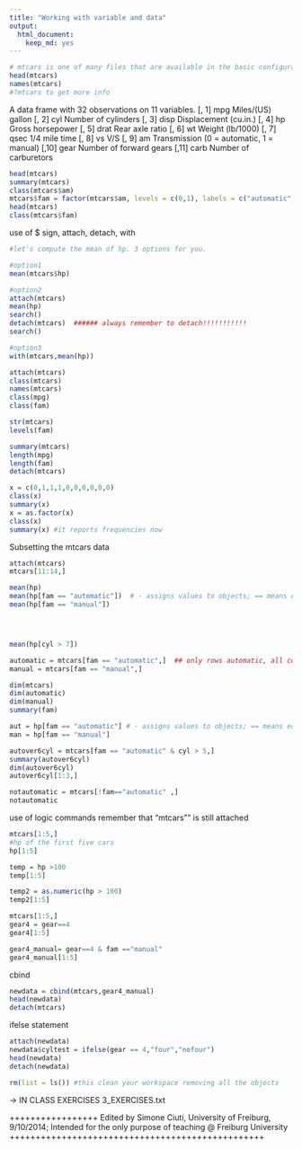 ```yaml
---
title: "Working with variable and data"
output: 
  html_document: 
    keep_md: yes
---
```


```r
# mtcars is one of many files that are available in the basic configuration of R
head(mtcars)
names(mtcars)
#?mtcars to get more info
```

A data frame with 32 observations on 11 variables.
[, 1]   mpg	 Miles/(US) gallon
[, 2]	 cyl	 Number of cylinders
[, 3]	 disp	 Displacement (cu.in.)
[, 4]	 hp	 Gross horsepower
[, 5]	 drat	 Rear axle ratio
[, 6]	 wt	 Weight (lb/1000)
[, 7]	 qsec	 1/4 mile time
[, 8]	 vs	 V/S
[, 9]	 am	 Transmission (0 = automatic, 1 = manual)
[,10]	 gear	 Number of forward gears
[,11]	 carb	 Number of carburetors

```r
head(mtcars)
summary(mtcars)
class(mtcars$am)
mtcars$fam = factor(mtcars$am, levels = c(0,1), labels = c("automatic","manual")) #let's create a new column fam, where we store am as factor
head(mtcars)
class(mtcars$fam)

```


use of $ sign, attach, detach, with
```r
#let's compute the mean of hp. 3 options for you.

#option1
mean(mtcars$hp) 

#option2
attach(mtcars)
mean(hp)
search()
detach(mtcars)  ###### always remember to detach!!!!!!!!!!!
search()

#option3
with(mtcars,mean(hp))


```


```r
attach(mtcars)
class(mtcars)
names(mtcars)
class(mpg)
class(fam)

str(mtcars)
levels(fam)

summary(mtcars)
length(mpg)
length(fam)
detach(mtcars)
```

```r
x = c(0,1,1,1,0,0,0,0,0,0)
class(x)
summary(x)
x = as.factor(x)
class(x)
summary(x) #it reports frequencies now
```


Subsetting the mtcars data

```r
attach(mtcars)
mtcars[11:14,]

mean(hp)
mean(hp[fam == "automatic"])  # - assigns values to objects; == means equality in mathematical sense 
mean(hp[fam == "manual"])




mean(hp[cyl > 7])

automatic = mtcars[fam == "automatic",]  ## only rows automatic, all columns
manual = mtcars[fam == "manual",]

dim(mtcars)
dim(automatic)
dim(manual)
summary(fam)
```


```r
aut = hp[fam == "automatic"] # - assigns values to objects; == means equality in mathematical sense 
man = hp[fam == "manual"]

autover6cyl = mtcars[fam == "automatic" & cyl > 5,]
summary(autover6cyl)
dim(autover6cyl)
autover6cyl[1:3,]

notautomatic = mtcars[!fam=="automatic" ,]
notautomatic
```

use of logic commands
remember that "mtcars"" is still attached

```r
mtcars[1:5,]
#hp of the first five cars
hp[1:5]

temp = hp >100
temp[1:5]

```

```r
temp2 = as.numeric(hp > 100)
temp2[1:5]
```


```r
mtcars[1:5,]
gear4 = gear==4
gear4[1:5]

gear4_manual= gear==4 & fam =="manual"
gear4_manual[1:5]
```

cbind

```r
newdata = cbind(mtcars,gear4_manual)
head(newdata)
detach(mtcars)
```


ifelse statement
```r
attach(newdata)
newdata$cyltest = ifelse(gear == 4,"four","nofour")
head(newdata)
detach(newdata)
```





```r
rm(list = ls()) #this clean your workspace removing all the objects
```





-> IN CLASS EXERCISES  3_EXERCISES.txt



+++++++++++++++++
Edited by Simone Ciuti, University of Freiburg, 9/10/2014; 
Intended for the only purpose of teaching @ Freiburg University
+++++++++++++++++++++++++++++++++++++++++++++++++